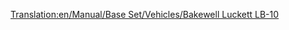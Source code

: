 [[Translation:en/Manual/Base Set/Vehicles/Bakewell Luckett LB-10]]

{{nl/Vliegtuig|Name=Bakewell Luckett LB-10
|Image=[[File:en/McDonnelDouglasDC-10.png|Bakewell Luckett LB-10]]
|Cost=38.964 (77,928)
|Speed=947 kph (592 MPH)
|Annual=5.400 (10,800)
|Designed=1971
|Lifespan=20
|Capacity=220 passagiers & 40 zakken post
|Description=Vliegtuig met een hogere capaciteit, die ook nog iets goedkoper is dan andere vliegtuigen.
|Real-lifeWikilink=McDonnell Douglas DC-10
|Real-life=McDonnell Douglas MD/DC-10
}}